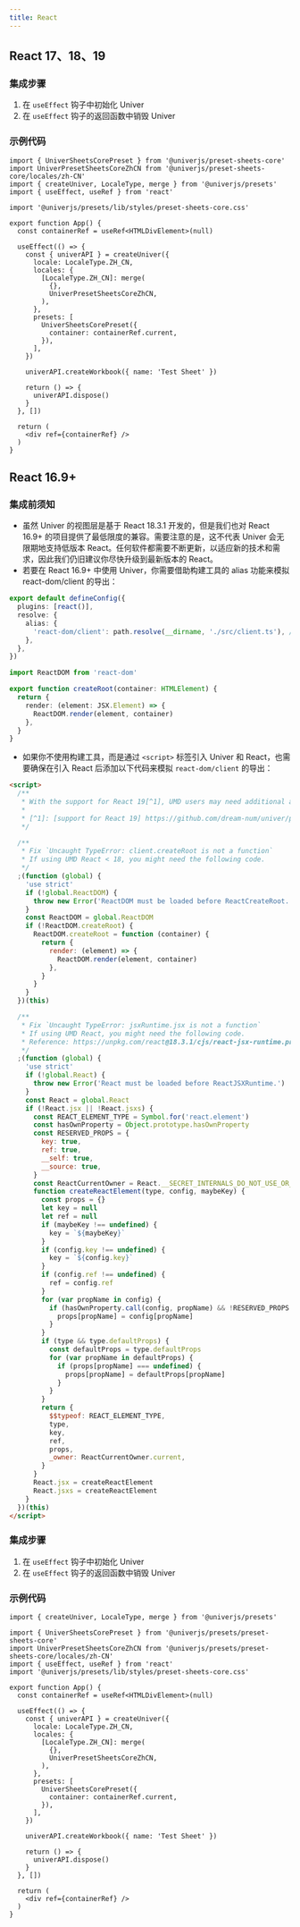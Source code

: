 ```yaml
---
title: React
---
```


## React 17、18、19

### 集成步骤

1. 在 `useEffect` 钩子中初始化 Univer
2. 在 `useEffect` 钩子的返回函数中销毁 Univer

### 示例代码

```tsx
import { UniverSheetsCorePreset } from '@univerjs/preset-sheets-core'
import UniverPresetSheetsCoreZhCN from '@univerjs/preset-sheets-core/locales/zh-CN'
import { createUniver, LocaleType, merge } from '@univerjs/presets'
import { useEffect, useRef } from 'react'

import '@univerjs/presets/lib/styles/preset-sheets-core.css'

export function App() {
  const containerRef = useRef<HTMLDivElement>(null)

  useEffect(() => {
    const { univerAPI } = createUniver({
      locale: LocaleType.ZH_CN,
      locales: {
        [LocaleType.ZH_CN]: merge(
          {},
          UniverPresetSheetsCoreZhCN,
        ),
      },
      presets: [
        UniverSheetsCorePreset({
          container: containerRef.current,
        }),
      ],
    })

    univerAPI.createWorkbook({ name: 'Test Sheet' })

    return () => {
      univerAPI.dispose()
    }
  }, [])

  return (
    <div ref={containerRef} />
  )
}
```

## React 16.9+

### 集成前须知

- 虽然 Univer 的视图层是基于 React 18.3.1 开发的，但是我们也对 React 16.9+ 的项目提供了最低限度的兼容。需要注意的是，这不代表 Univer 会无限期地支持低版本 React。任何软件都需要不断更新，以适应新的技术和需求，因此我们仍旧建议你尽快升级到最新版本的 React。
- 若要在 React 16.9+ 中使用 Univer，你需要借助构建工具的 alias 功能来模拟 react-dom/client 的导出：

```typescript title="vite.config.ts"
export default defineConfig({
  plugins: [react()],
  resolve: {
    alias: {
      'react-dom/client': path.resolve(__dirname, './src/client.ts'), // [!code ++]
    },
  },
})
```

```typescript title="src/client.ts"
import ReactDOM from 'react-dom'

export function createRoot(container: HTMLElement) {
  return {
    render: (element: JSX.Element) => {
      ReactDOM.render(element, container)
    },
  }
}
```

- 如果你不使用构建工具，而是通过 `<script>` 标签引入 Univer 和 React，也需要确保在引入 React 后添加以下代码来模拟 `react-dom/client` 的导出：

```html
<script>
  /**
   * With the support for React 19[^1], UMD users may need additional adaptation.
   *
   * [^1]: [support for React 19] https://github.com/dream-num/univer/pull/4247
   */

  /**
   * Fix `Uncaught TypeError: client.createRoot is not a function`
   * If using UMD React < 18, you might need the following code.
   */
  ;(function (global) {
    'use strict'
    if (!global.ReactDOM) {
      throw new Error('ReactDOM must be loaded before ReactCreateRoot.')
    }
    const ReactDOM = global.ReactDOM
    if (!ReactDOM.createRoot) {
      ReactDOM.createRoot = function (container) {
        return {
          render: (element) => {
            ReactDOM.render(element, container)
          },
        }
      }
    }
  })(this)

  /**
   * Fix `Uncaught TypeError: jsxRuntime.jsx is not a function`
   * If using UMD React, you might need the following code.
   * Reference: https://unpkg.com/react@18.3.1/cjs/react-jsx-runtime.production.min.js
   */
  ;(function (global) {
    'use strict'
    if (!global.React) {
      throw new Error('React must be loaded before ReactJSXRuntime.')
    }
    const React = global.React
    if (!React.jsx || !React.jsxs) {
      const REACT_ELEMENT_TYPE = Symbol.for('react.element')
      const hasOwnProperty = Object.prototype.hasOwnProperty
      const RESERVED_PROPS = {
        key: true,
        ref: true,
        __self: true,
        __source: true,
      }
      const ReactCurrentOwner = React.__SECRET_INTERNALS_DO_NOT_USE_OR_YOU_WILL_BE_FIRED.ReactCurrentOwner
      function createReactElement(type, config, maybeKey) {
        const props = {}
        let key = null
        let ref = null
        if (maybeKey !== undefined) {
          key = `${maybeKey}`
        }
        if (config.key !== undefined) {
          key = `${config.key}`
        }
        if (config.ref !== undefined) {
          ref = config.ref
        }
        for (var propName in config) {
          if (hasOwnProperty.call(config, propName) && !RESERVED_PROPS.hasOwnProperty(propName)) {
            props[propName] = config[propName]
          }
        }
        if (type && type.defaultProps) {
          const defaultProps = type.defaultProps
          for (var propName in defaultProps) {
            if (props[propName] === undefined) {
              props[propName] = defaultProps[propName]
            }
          }
        }
        return {
          $$typeof: REACT_ELEMENT_TYPE,
          type,
          key,
          ref,
          props,
          _owner: ReactCurrentOwner.current,
        }
      }
      React.jsx = createReactElement
      React.jsxs = createReactElement
    }
  })(this)
</script>
```

### 集成步骤

1. 在 `useEffect` 钩子中初始化 Univer
2. 在 `useEffect` 钩子的返回函数中销毁 Univer

### 示例代码

```tsx
import { createUniver, LocaleType, merge } from '@univerjs/presets'

import { UniverSheetsCorePreset } from '@univerjs/presets/preset-sheets-core'
import UniverPresetSheetsCoreZhCN from '@univerjs/presets/preset-sheets-core/locales/zh-CN'
import { useEffect, useRef } from 'react'
import '@univerjs/presets/lib/styles/preset-sheets-core.css'

export function App() {
  const containerRef = useRef<HTMLDivElement>(null)

  useEffect(() => {
    const { univerAPI } = createUniver({
      locale: LocaleType.ZH_CN,
      locales: {
        [LocaleType.ZH_CN]: merge(
          {},
          UniverPresetSheetsCoreZhCN,
        ),
      },
      presets: [
        UniverSheetsCorePreset({
          container: containerRef.current,
        }),
      ],
    })

    univerAPI.createWorkbook({ name: 'Test Sheet' })

    return () => {
      univerAPI.dispose()
    }
  }, [])

  return (
    <div ref={containerRef} />
  )
}
```
